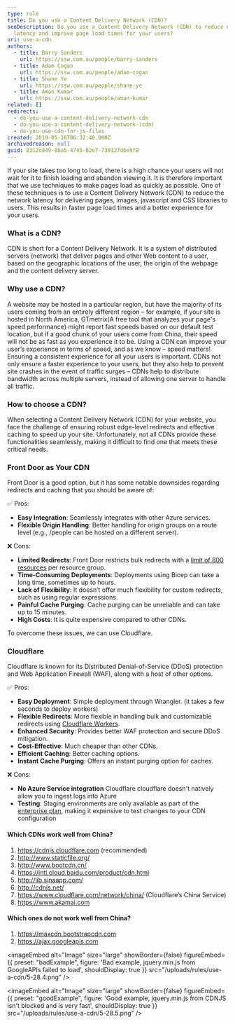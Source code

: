 ```yaml
---
type: rule
title: Do you use a Content Delivery Network (CDN)?
seoDescription: Do you use a Content Delivery Network (CDN) to reduce network
  latency and improve page load times for your users?
uri: use-a-cdn
authors:
  - title: Barry Sanders
    url: https://ssw.com.au/people/barry-sanders
  - title: Adam Cogan
    url: https://ssw.com.au/people/adam-cogan
  - title: Shane Ye
    url: https://ssw.com.au/people/shane-ye
  - title: Aman Kumar
    url: https://ssw.com.au/people/aman-kumar
related: []
redirects:
  - do-you-use-a-content-delivery-network-cdn
  - do-you-use-a-content-delivery-network-(cdn)
  - do-you-use-cdn-for-js-files
created: 2019-05-16T06:32:40.000Z
archivedreason: null
guid: 8312c849-88a5-4745-82e7-739127d6e9f8
---
```

If your site takes too long to load, there is a high chance your users will not wait for it to finish loading and abandon viewing it. It is therefore important that we use techniques to make pages load as quickly as possible. One of these techniques is to use a Content Delivery Network (CDN) to reduce the network latency for delivering pages, images, javascript and CSS libraries to users. This results in faster page load times and a better experience for your users.
### What is a CDN?
CDN is short for a Content Delivery Network. It is a system of distributed servers (network) that deliver pages and other Web content to a user, based on the geographic locations of the user, the origin of the webpage and the content delivery server.

### Why use a CDN?

A website may be hosted in a particular region, but have the majority of its users coming from an entirely different region – for example, if your site is hosted in North America, GTmetrix(A free tool that analyzes your page's speed performance) might report fast speeds based on our default test location, but if a good chunk of your users come from China, their speed will not be as fast as you experience it to be.
Using a CDN can improve your user’s experience in terms of speed, and as we know – speed matters!
Ensuring a consistent experience for all your users is important.
CDNs not only ensure a faster experience to your users, but they also help to prevent site crashes in the event of traffic surges – CDNs help to distribute bandwidth across multiple servers, instead of allowing one server to handle all traffic.

### How to choose a CDN?

When selecting a Content Delivery Network (CDN) for your website, you face the challenge of ensuring robust edge-level redirects and effective caching to speed up your site. Unfortunately, not all CDNs provide these functionalities seamlessly, making it difficult to find one that meets these critical needs.

### Front Door as Your CDN

Front Door is a good option, but it has some notable downsides regarding redirects and caching that you should be aware of:

✅ Pros:

* **Easy Integration**: Seamlessly integrates with other Azure services.
* **Flexible Origin Handling**: Better handling for origin groups on a route level (e.g., /people can be hosted on a different server).

❌ Cons:

* **Limited Redirects**: Front Door restricts bulk redirects with a [limit of 800 resources](https://learn.microsoft.com/en-us/azure/azure-resource-manager/management/azure-subscription-service-limits#resource-group-limits) per resource group.
* **Time-Consuming Deployments**: Deployments using Bicep can take a long time, sometimes up to hours.
* **Lack of Flexibility**: It doesn’t offer much flexibility for custom redirects, such as using regular expressions.
* **Painful Cache Purging**: Cache purging can be unreliable and can take up to 15 minutes.
* **High Costs**: It is quite expensive compared to other CDNs.

To overcome these issues, we can use Cloudflare.

### Cloudflare

Cloudflare is known for its Distributed Denial-of-Service (DDoS) protection and Web Application Firewall (WAF), along with a host of other options.

✅ Pros:

* **Easy Deployment**: Simple deployment through Wrangler. (it takes a few seconds to deploy workers)
* **Flexible Redirects**: More flexible in handling bulk and customizable redirects using [Cloudflare Workers](https://developers.cloudflare.com/workers/).
* **Enhanced Security**: Provides better WAF protection and secure DDoS mitigation.
* **Cost-Effective**: Much cheaper than other CDNs.
* **Efficient Caching**: Better caching options.
* **Instant Cache Purging**: Offers an instant purging option for caches.

❌ Cons:

* **No Azure Service integration** Cloudflare cloudflare doesn't natively allow you to ingest logs into Azure
* **Testing**: Staging environments are only available as part of the [enterprise plan]((https://developers.cloudflare.com/ssl/edge-certificates/staging-environment/#limitations)), making it expensive to test changes to your CDN configuration




#### Which CDNs work well from China?

1. <https://cdnjs.cloudflare.com> (recommended)
2. <http://www.staticfile.org/>
3. <http://www.bootcdn.cn/>
4. <https://intl.cloud.baidu.com/product/cdn.html>
5. <http://lib.sinaapp.com/>
6. <http://cdnjs.net/>
7. <https://www.cloudflare.com/network/china/> (Cloudflare’s China Service)
8. <https://www.akamai.com>

#### Which ones do not work well from China?

1. <https://maxcdn.bootstrapcdn.com>
2. <https://ajax.googleapis.com>

<imageEmbed
  alt="Image"
  size="large"
  showBorder={false}
  figureEmbed={{
    preset: "badExample",
    figure: 'Bad example, jquery.min.js from GoogleAPIs failed to load',
    shouldDisplay: true
  }}
  src="/uploads/rules/use-a-cdn/5-28.4.png"
/>

<imageEmbed
  alt="Image"
  size="large"
  showBorder={false}
  figureEmbed={{
    preset: "goodExample",
    figure: 'Good example, jquery.min.js from CDNJS isn\'t blocked and is very fast',
    shouldDisplay: true
  }}
  src="/uploads/rules/use-a-cdn/5-28.5.png"
/>